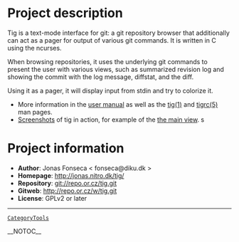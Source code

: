 = Project description =
Tig is a text-mode interface for git: a git repository browser that additionally can act as a pager for output of various git commands. It is written in C using the ncurses.

When browsing repositories, it uses the underlying git commands to present the user with various views, such as summarized revision log and showing the commit with the log message, diffstat, and the diff.

Using it as a pager, it will display input from stdin and try to colorize it.

* More information in the [http://jonas.nitro.dk/tig/manual.html user manual] as well as the [http://jonas.nitro.dk/tig/tig.1.html tig(1)] and [http://jonas.nitro.dk/tig/tigrc.5.html tigrc(5)] man pages.
* [http://jonas.nitro.dk/tig/screenshots/ Screenshots] of tig in action, for example of the [http://jonas.nitro.dk/tig/screenshots/main-view.png the main view]. s
= Project information =
* <b>Author</b>: Jonas Fonseca < fonseca@diku.dk >
* <b>Homepage</b>: http://jonas.nitro.dk/tig/
* <b>Repository</b>: git://repo.or.cz/tig.git
* <b>Gitweb</b>: http://repo.or.cz/w/tig.git
* <b>License</b>: GPLv2 or later
----
 [[CategoryTools]]

__NOTOC__